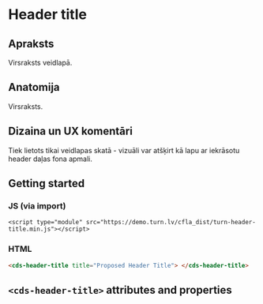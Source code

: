 
# Header title

## Apraksts
Virsraksts veidlapā.

## Anatomija
Virsraksts.

## Dizaina un UX komentāri
Tiek lietots tikai veidlapas skatā - vizuāli var atšķirt kā lapu ar iekrāsotu header daļas fona apmali.

## Getting started
### JS (via import)

```imoprt
<script type="module" src="https://demo.turn.lv/cfla_dist/turn-header-title.min.js"></script>
```

### HTML

```html
<cds-header-title title="Proposed Header Title"> </cds-header-title>
```

## `<cds-header-title>` attributes and properties

<Props of="cds-header-title" />
